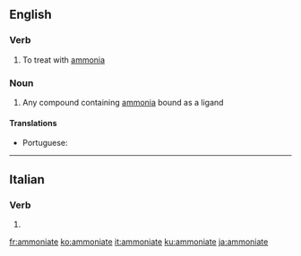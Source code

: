 ==English==

===Verb===
{{en-verb|ammoniat}}

# To treat with [[ammonia]]

===Noun===
{{en-noun}}

# {{context|inorganic chemistry|lang=en}} Any compound containing [[ammonia]] bound as a ligand

====Translations====
{{trans-top|any compound containing ammonia bound as a ligand}}
* Portuguese: {{t|pt|amoniato|m}}
{{trans-mid}}
{{trans-bottom}}

----

==Italian==

===Verb===
{{head|it|verb form}}

# {{inflection of|ammonire||2|p|pres|subj|lang=it}}

[[fr:ammoniate]]
[[ko:ammoniate]]
[[it:ammoniate]]
[[ku:ammoniate]]
[[ja:ammoniate]]